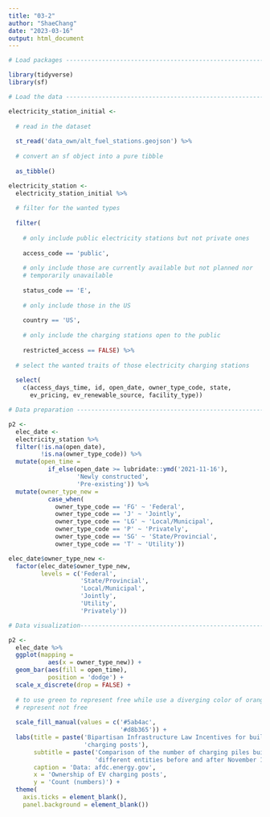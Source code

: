 ```yaml
---
title: "03-2"
author: "ShaeChang"
date: "2023-03-16"
output: html_document
---
```


```r

# Load packages ----------------------------------------------------------

library(tidyverse)
library(sf)

# Load the data ----------------------------------------------------------

electricity_station_initial <-
  
  # read in the dataset
  
  st_read('data_own/alt_fuel_stations.geojson') %>% 
  
  # convert an sf object into a pure tibble
  
  as_tibble()

electricity_station <-
  electricity_station_initial %>% 
  
  # filter for the wanted types
  
  filter(
    
    # only include public electricity stations but not private ones
    
    access_code == 'public',
    
    # only include those are currently available but not planned nor
    # temporarily unavailable
    
    status_code == 'E',
    
    # only include those in the US
    
    country == 'US',
    
    # only include the charging stations open to the public
    
    restricted_access == FALSE) %>% 
  
  # select the wanted traits of those electricity charging stations 
  
  select(
    c(access_days_time, id, open_date, owner_type_code, state,
      ev_pricing, ev_renewable_source, facility_type))

# Data preparation -------------------------------------------------------

p2 <-
  elec_date <-
  electricity_station %>% 
  filter(!is.na(open_date),
         !is.na(owner_type_code)) %>% 
  mutate(open_time = 
           if_else(open_date >= lubridate::ymd('2021-11-16'),
                   'Newly constructed',
                   'Pre-existing')) %>% 
  mutate(owner_type_new = 
           case_when(
             owner_type_code == 'FG' ~ 'Federal',
             owner_type_code == 'J' ~ 'Jointly',
             owner_type_code == 'LG' ~ 'Local/Municipal',
             owner_type_code == 'P' ~ 'Privately',
             owner_type_code == 'SG' ~ 'State/Provincial',
             owner_type_code == 'T' ~ 'Utility')) 

elec_date$owner_type_new <-
  factor(elec_date$owner_type_new,
         levels = c('Federal',
                    'State/Provincial',
                    'Local/Municipal',
                    'Jointly',
                    'Utility',
                    'Privately'))

# Data visualization------------------------------------------------------

p2 <-
  elec_date %>% 
  ggplot(mapping = 
           aes(x = owner_type_new)) +
  geom_bar(aes(fill = open_time),
           position = 'dodge') +
  scale_x_discrete(drop = FALSE) +
  
  # to use green to represent free while use a diverging color of orange to 
  # represent not free
  
  scale_fill_manual(values = c('#5ab4ac',
                               '#d8b365')) +
  labs(title = paste('Bipartisan Infrastructure Law Incentives for building EV',
                     'charging posts'),
       subtitle = paste('Comparison of the number of charging piles built by',
                        'different entities before and after November 16, 2021'),
       caption = 'Data: afdc.energy.gov',
       x = 'Ownership of EV charging posts',
       y = 'Count (numbers)') +
  theme(
    axis.ticks = element_blank(),
    panel.background = element_blank())

```

